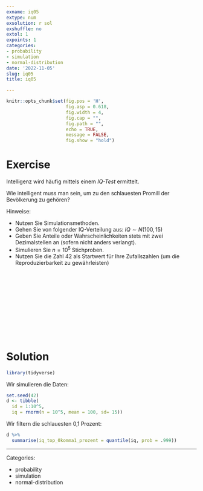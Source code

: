 ```yaml
---
exname: iq05
extype: num
exsolution: r sol
exshuffle: no
extol: 1
expoints: 1
categories:
- probability
- simulation
- normal-distribution
date: '2022-11-05'
slug: iq05
title: iq05

---
```








```r
knitr::opts_chunk$set(fig.pos = 'H',
                      fig.asp = 0.618,
                      fig.width = 4,
                      fig.cap = "", 
                      fig.path = "",
                      echo = TRUE, 
                      message = FALSE,
                      fig.show = "hold")
```







# Exercise

Intelligenz wird häufig mittels einem *IQ-Test* ermittelt.

Wie intelligent muss man sein, um zu den schlauesten Promill der Bevölkerung zu gehören?



Hinweise:

- Nutzen Sie Simulationsmethoden.
- Gehen Sie von folgender IQ-Verteilung aus: $IQ \sim N(100,15)$
- Geben Sie Anteile oder Wahrscheinlichkeiten stets mit zwei Dezimalstellen an (sofern nicht anders verlangt).
- Simulieren Sie $n=10^5$ Stichproben.
- Nutzen Sie die Zahl 42 als Startwert für Ihre Zufallszahlen (um die Reproduzierbarkeit zu gewährleisten)


</br>
</br>
</br>
</br>
</br>
</br>
</br>
</br>
</br>
</br>

# Solution


```r
library(tidyverse)
```

Wir simulieren die Daten:

```r
set.seed(42)
d <- tibble(
  id = 1:10^5,
  iq = rnorm(n = 10^5, mean = 100, sd= 15))
```


Wir filtern die schlauesten 0,1 Prozent:



```r
d %>% 
  summarise(iq_top_0komma1_prozent = quantile(iq, prob = .999))
```







---

Categories: 

- probability
- simulation
- normal-distribution

